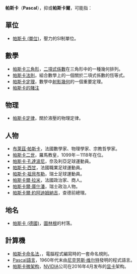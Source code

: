 '''帕斯卡'''（'''Pascal'''），抑或'''帕斯卡爾'''，可能指：

== 單位 ==
* [[帕斯卡|帕斯卡 (單位)]]，壓力的SI制單位。

== 數學 ==
* [[帕斯卡三角形|帕斯卡三角形]]，[[二項式係數|二項式係數]]在三角形中的一種幾何排列。
* [[帕斯卡法則|帕斯卡法則]]，組合數學上的一個關於二項式係數的恆等式。
* [[帕斯卡定理|帕斯卡定理]]，數學中[[射影幾何|射影幾何]]的一個重要定理。
* [[帕斯卡的賭注|帕斯卡的賭注]]

== 物理 ==
* [[帕斯卡定律|帕斯卡定律]]，關於液壓的物理定律。

== 人物 ==
* [[布萊茲·帕斯卡|布萊茲·帕斯卡]]，法國數學家、物理學家、宗教哲學家。
* [[帕斯卡二世|帕斯卡二世]]，羅馬教皇，1099年－1118年在位。
* [[帕斯卡·孔達波尼|帕斯卡·孔達波尼]]，奈及利亞足球運動員。
* [[帕斯卡·西甘|帕斯卡·西甘]]，法國職業足球運動員。
* [[帕斯卡·祖貝布勒|帕斯卡·祖貝布勒]]，瑞士足球運動員。
* [[帕斯卡爾·拉米|帕斯卡爾·拉米]]，法國政治家、商人。
* [[帕斯卡爾·庫什潘|帕斯卡爾·庫什潘]]，瑞士政治人物。
* [[帕斯卡爾·約阿迪姆納吉|帕斯卡爾·約阿迪姆納吉]]，查德前總理。

== 地名 ==
* [[帕斯卡_(德國)|帕斯卡 (德國)]]，[[圖林根|圖林根]]的村落。

== 計算機 ==
* [[帕斯卡命名法|帕斯卡命名法]]，，電腦程式編寫時的一套命名規則。
* [[Pascal語言|Pascal語言]]，1960年代末由[[尼克劳斯·维尔特|尼克劳斯·维尔特]]發明的程式語言。
* [[帕斯卡微架构|帕斯卡微架构]]，[[NVIDIA|NVIDIA]]公司在2016年4月发布的[[显卡|显卡]]架构。

{{disambig|P|Cat=三字译名消歧义}}